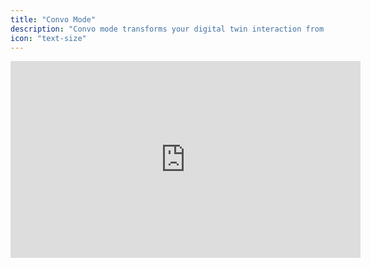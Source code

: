 ```yaml
---
title: "Convo Mode"
description: "Convo mode transforms your digital twin interaction from traditional text-based Q&A into natural, flowing dialogue. It enables real-time voice conversations where you can speak naturally with your AI assistant, creating a more intuitive and engaging experience."
icon: "text-size"
---
```


<iframe width="560" height="315" src="https://www.youtube.com/embed/FMVFZLjzgno?si=0ajDlxyOXmQMAeKk" title="YouTube video player" frameborder="0" allow="accelerometer; autoplay; clipboard-write; encrypted-media; gyroscope; picture-in-picture; web-share" referrerpolicy="strict-origin-when-cross-origin" allowfullscreen />

<video autoPlay loop playsInline className="w-full aspect-video rounded-xl" src="/images/guides/interface/convo-mode.mp4" />

## **Activating Conversation Mode**

1. From the main interface, look for the <Icon icon="waveform-lines" /> conversation icon on the text input bar
2. Allow microphone use in the browser
3. Check if voice activation is enabled by clicking start and saying "Hey [Digital Twin Name]" 

## **Core Conversation Features**

### **Natural Dialogue Flow**

- **Turn-taking**: The AI waits for natural pauses before responding
- **Context retention**: Maintains conversation context across multiple exchanges
- **Follow-up questions**: Ask clarifying questions without repeating context
- **Topic transitions**: Smoothly switch between subjects while maintaining flow

### **Voice Capabilities**

- **Speech-to-text**: Your spoken words are converted to text in real-time
- **Text-to-speech**: AI responses are spoken aloud with natural intonation
- **Voice recognition**: Learns your speech patterns for improved accuracy
- **Accent adaptation**: Adjusts to various accents and speaking styles

### **Seamless Language Switching**

- **Mid-conversation transitions**: Switch languages without interrupting the flow
- **Automatic detection**: AI recognizes when you change languages
- **Context preservation**: Maintains topic context across language switches
- **Code-switching support**: Natural mixing of languages in bilingual conversations

### **Language-Specific Features**

- **Cultural adaptation**: Responses adapt to cultural context of the language
- **Pronunciation assistance**: Helps with pronunciation in different languages
- **Translation support**: Can translate concepts between languages during conversation
- **Regional variations**: Recognizes different dialects and regional expressions

## **Conversation Controls**

### **During Conversation**

- **Pause**: Temporarily stop the AI from responding
- **Resume**: Continue the conversation where you left off
- **Stop**: End the current response and start fresh
- **Repeat**: Ask the AI to repeat its last response
- **Clarify**: Request clarification on any point

### **Session Management**

- **Save conversation**: Preserve important dialogue sessions
- **Export transcript**: Download conversation history as text
- **Share session**: Send conversation links to colleagues
- **Resume later**: Pick up conversations from where you left off

## **Advanced Conversation Techniques**

### **Effective Communication Strategies**

- **Be specific**: Provide clear context for better responses
- **Use natural language**: Speak as you would to a colleague
- **Ask follow-ups**: Build on previous responses for deeper insights
- **Provide feedback**: Let the AI know when responses are helpful or need adjustment

### **Managing Complex Discussions**

- **Break down topics**: Divide complex subjects into manageable parts
- **Use examples**: Provide specific examples to illustrate your points
- **Reference previous points**: Build on earlier parts of the conversation
- **Summarize periodically**: Confirm understanding of key points

## **Troubleshooting Common Issues**

### **Audio Problems**

- **Microphone not working**: Check permissions and hardware connections
- **Poor audio quality**: Adjust input sensitivity and check for background noise
- **Echo or feedback**: Use headphones or adjust speaker volume
- **Voice not recognized**: Speak clearly and check language settings

### **Conversation Flow Issues**

- **AI not responding**: Check internet connection and try restarting
- **Context lost**: Provide brief recap of previous discussion
- **Misunderstood requests**: Rephrase using different words or examples
- **Language switching problems**: Explicitly state language changes

## **Maximizing Your Conversation Experience**

### **Preparation Tips**

- **Clear objectives**: Know what you want to accomplish
- **Quiet environment**: Minimize background noise and distractions
- **Good equipment**: Use quality microphones and speakers/headphones
- **Stable connection**: Ensure reliable internet for smooth conversations

### **After Conversations**

- **Review transcripts**: Check important points and decisions
- **Save key insights**: Preserve valuable information for later use
- **Share learnings**: Distribute useful conversations with team members
- **Plan follow-ups**: Schedule additional conversations as needed